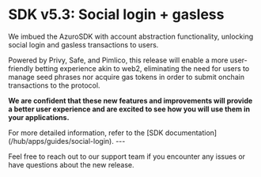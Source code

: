 
# SDK v5.3: Social login + gasless

We imbued the AzuroSDK with account abstraction functionality, unlocking social login and gasless transactions to users.

Powered by Privy, Safe, and Pimlico, this release will enable a more user-friendly betting experience akin to web2,
eliminating the need for users to manage seed phrases nor acquire gas tokens in order to submit onchain transactions to the protocol.

**We are confident that these new features and improvements will provide a better user experience and
are excited to see how you will use them in your applications.**

<Callout type="info">
  For more detailed information, refer to the [SDK documentation](/hub/apps/guides/social-login).
</Callout>
---

Feel free to reach out to our support team if you encounter any issues or have questions about the new release.


